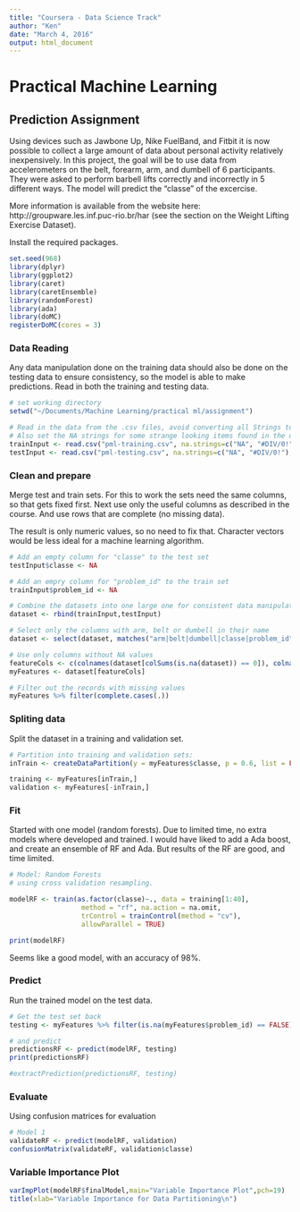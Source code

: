 ```yaml
---
title: "Coursera - Data Science Track"
author: "Ken"
date: "March 4, 2016"
output: html_document
---
```


# Practical Machine Learning 

## Prediction Assignment 

Using devices such as Jawbone Up, Nike FuelBand, and Fitbit it is now possible to collect a large amount of data about personal activity relatively inexpensively. 
In this project, the goal will be to use data from accelerometers on the belt, forearm, arm, and dumbell of 6 participants. They were asked to perform barbell lifts correctly and incorrectly in 5 different ways. 
The model will predict the "classe" of the excercise. 

More information is available from the website here: http://groupware.les.inf.puc-rio.br/har (see the section on the Weight Lifting Exercise Dataset). 
  
Install the required packages.  

```r
set.seed(968)
library(dplyr)
library(ggplot2)
library(caret)
library(caretEnsemble)
library(randomForest)
library(ada)
library(doMC)
registerDoMC(cores = 3)
```
  
### Data Reading

Any data manipulation done on the training data should also be done on the testing data to ensure consistency, so the model is able to make predictions. 
Read in both the training and testing data.

```r
# set working directory 
setwd("~/Documents/Machine Learning/practical ml/assignment")

# Read in the data from the .csv files, avoid converting all Strings to factors.
# Also set the NA strings for some strange looking items found in the data.
trainInput <- read.csv("pml-training.csv", na.strings=c("NA", "#DIV/0!"), stringsAsFactors=FALSE)
testInput <- read.csv("pml-testing.csv", na.strings=c("NA", "#DIV/0!"), stringsAsFactors=FALSE)
```

### Clean and prepare

Merge test and train sets. 
For this to work the sets need the same columns, so that gets fixed first. 
Next use only the useful columns as described in the course. 
And use rows that are complete (no missing data). 

The result is only numeric values, so no need to fix that. 
Character vectors would be less ideal for a machine learning algorithm. 

```r
# Add an empty column for "classe" to the test set
testInput$classe <- NA

# Add an empry column for "problem_id" to the train set
trainInput$problem_id <- NA

# Combine the datasets into one large one for consistent data manipulation
dataset <- rbind(trainInput,testInput)

# Select only the columns with arm, belt or dumbell in their name
dataset <- select(dataset, matches("arm|belt|dumbell|classe|problem_id"))

# Use only columns without NA values
featureCols <- c(colnames(dataset[colSums(is.na(dataset)) == 0]), colnames(dataset[115:116]))
myFeatures <- dataset[featureCols]

# Filter out the records with missing values
myFeatures %>% filter(complete.cases(.))
```

### Spliting data

Split the dataset in a training and validation set.

```r
# Partition into training and validation sets:
inTrain <- createDataPartition(y = myFeatures$classe, p = 0.6, list = FALSE)

training <- myFeatures[inTrain,]
validation <- myFeatures[-inTrain,]

```

### Fit

Started with one model (random forests). 
Due to limited time, no extra models where developed and trained. 
I would have liked to add a Ada boost, and create an ensemble of RF and Ada. 
But results of the RF are good, and time limited. 

```r
# Model: Random Forests
# using cross validation resampling. 

modelRF <- train(as.factor(classe)~., data = training[1:40],  
                  method = "rf", na.action = na.omit, 
                  trControl = trainControl(method = "cv"),
                  allowParallel = TRUE)

print(modelRF)
```

Seems like a good model, with an accuracy of 98%.

### Predict 

Run the trained model on the test data. 

```r
# Get the test set back
testing <- myFeatures %>% filter(is.na(myFeatures$problem_id) == FALSE)

# and predict 
predictionsRF <- predict(modelRF, testing)
print(predictionsRF)

#extractPrediction(predictionsRF, testing)

```

### Evaluate

Using confusion matrices for evaluation
  
```r
# Model 1
validateRF <- predict(modelRF, validation)
confusionMatrix(validateRF, validation$classe)
```

### Variable Importance Plot

```r
varImpPlot(modelRF$finalModel,main="Variable Importance Plot",pch=19)
title(xlab="Variable Importance for Data Partitioning\n")
```
